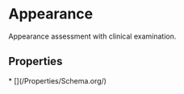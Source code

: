   
# Appearance

Appearance assessment with clinical examination.

## Properties

<Grid>
* [](/Properties/Schema.org/)
</Grid>

